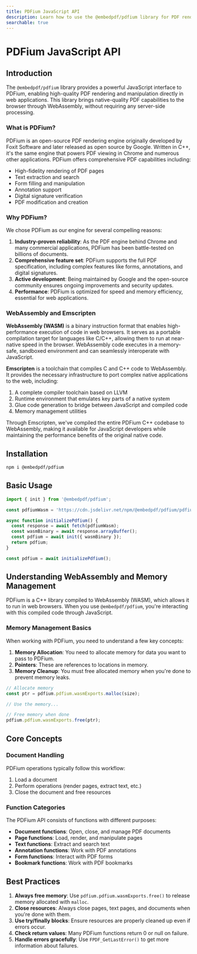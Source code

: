 ```yaml
---
title: PDFium JavaScript API
description: Learn how to use the @embedpdf/pdfium library for PDF rendering in web applications
searchable: true
---
```


# PDFium JavaScript API

## Introduction

The `@embedpdf/pdfium` library provides a powerful JavaScript interface to PDFium, enabling high-quality PDF rendering and manipulation directly in web applications. This library brings native-quality PDF capabilities to the browser through WebAssembly, without requiring any server-side processing.

### What is PDFium?

PDFium is an open-source PDF rendering engine originally developed by Foxit Software and later released as open source by Google. Written in C++, it's the same engine that powers PDF viewing in Chrome and numerous other applications. PDFium offers comprehensive PDF capabilities including:

- High-fidelity rendering of PDF pages
- Text extraction and search
- Form filling and manipulation
- Annotation support
- Digital signature verification
- PDF modification and creation

### Why PDFium?

We chose PDFium as our engine for several compelling reasons:

1. **Industry-proven reliability**: As the PDF engine behind Chrome and many commercial applications, PDFium has been battle-tested on billions of documents.
2. **Comprehensive feature set**: PDFium supports the full PDF specification, including complex features like forms, annotations, and digital signatures.
3. **Active development**: Being maintained by Google and the open-source community ensures ongoing improvements and security updates.
4. **Performance**: PDFium is optimized for speed and memory efficiency, essential for web applications.

### WebAssembly and Emscripten

**WebAssembly (WASM)** is a binary instruction format that enables high-performance execution of code in web browsers. It serves as a portable compilation target for languages like C/C++, allowing them to run at near-native speed in the browser. WebAssembly code executes in a memory-safe, sandboxed environment and can seamlessly interoperate with JavaScript.

**Emscripten** is a toolchain that compiles C and C++ code to WebAssembly. It provides the necessary infrastructure to port complex native applications to the web, including:

1. A complete compiler toolchain based on LLVM
2. Runtime environment that emulates key parts of a native system
3. Glue code generation to bridge between JavaScript and compiled code
4. Memory management utilities

Through Emscripten, we've compiled the entire PDFium C++ codebase to WebAssembly, making it available for JavaScript developers while maintaining the performance benefits of the original native code.

## Installation

```sh npm2yarn
npm i @embedpdf/pdfium
```

## Basic Usage

```typescript
import { init } from '@embedpdf/pdfium';

const pdfiumWasm = 'https://cdn.jsdelivr.net/npm/@embedpdf/pdfium/pdfium.wasm';

async function initializePdfium() {
  const response = await fetch(pdfiumWasm);
  const wasmBinary = await response.arrayBuffer();
  const pdfium = await init({ wasmBinary });
  return pdfium;
}

const pdfium = await initializePdfium();
```

## Understanding WebAssembly and Memory Management

PDFium is a C++ library compiled to WebAssembly (WASM), which allows it to run in web browsers. When you use `@embedpdf/pdfium`, you're interacting with this compiled code through JavaScript.

### Memory Management Basics

When working with PDFium, you need to understand a few key concepts:

1. **Memory Allocation**: You need to allocate memory for data you want to pass to PDFium.
2. **Pointers**: These are references to locations in memory.
3. **Memory Cleanup**: You must free allocated memory when you're done to prevent memory leaks.

```typescript
// Allocate memory
const ptr = pdfium.pdfium.wasmExports.malloc(size);

// Use the memory...

// Free memory when done
pdfium.pdfium.wasmExports.free(ptr);
```

## Core Concepts

### Document Handling

PDFium operations typically follow this workflow:

1. Load a document
2. Perform operations (render pages, extract text, etc.)
3. Close the document and free resources

### Function Categories

The PDFium API consists of functions with different purposes:

- **Document functions**: Open, close, and manage PDF documents
- **Page functions**: Load, render, and manipulate pages
- **Text functions**: Extract and search text
- **Annotation functions**: Work with PDF annotations
- **Form functions**: Interact with PDF forms
- **Bookmark functions**: Work with PDF bookmarks

## Best Practices

1. **Always free memory**: Use `pdfium.pdfium.wasmExports.free()` to release memory allocated with `malloc`.
2. **Close resources**: Always close pages, text pages, and documents when you're done with them.
3. **Use try/finally blocks**: Ensure resources are properly cleaned up even if errors occur.
4. **Check return values**: Many PDFium functions return 0 or null on failure.
5. **Handle errors gracefully**: Use `FPDF_GetLastError()` to get more information about failures.